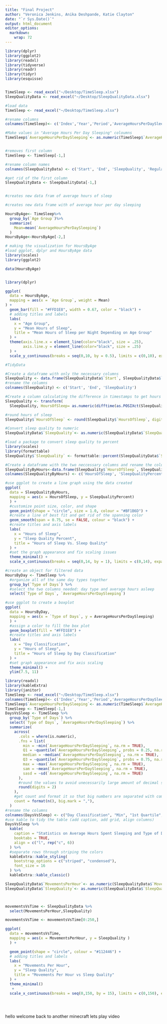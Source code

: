 ```yaml
---
title: "Final Project"
author: "Veronica Jenkins, Anika Deshpande, Katie Clayton"
date: "`r Sys.Date()`"
output: html_document  
editor_options: 
  markdown: 
    wrap: 72
---
```


```r

library(dplyr)
library(ggplot2)   
library(readxl)
library(tidyverse)
library(readr)
library(tidyr)
library(esquisse)


TimeSleep <- read_excel("~/Desktop/TimeSleep.xlsx")
SleepQualityData <- read_excel("~/Desktop/SleepQualityData.xlsx")

```

```r
#load data 
TimeSleep <- read_excel("~/Desktop/TimeSleep.xlsx")

#rename columns 
colnames(TimeSleep)<- c('Index','Year','Period','AverageHoursPerDaySleeping','Standard Error','Type of Days','Age Group','Activity','Sex')

#Make values in "Average Hours Per Day Sleeping" coloumns 
TimeSleep$`AverageHoursPerDaySleeping`<- as.numeric(TimeSleep$`AverageHoursPerDaySleeping`)


#removes first column 
TimeSleep <- TimeSleep[-1,]
```

```r
#rename column names
colnames(SleepQualityData) <- c('Start', 'End', 'SleepQuality', 'Regularity', 'Mood', 'HeartRate(BPM)', 'Steps', 'AlarmMode', 'AirPressure(Pa)', 'City', 'MovementsPerHour', 'TimeInBed(Seconds)', 'TimeAsleep(Seconds)', 'TimeBeforeSleep(Seconds)', 'WindowStart', 'WindowStop', 'DidSnore', 'SnoreTime', 'WeatherTemperature(Celcius)', 'WeatherTypes', 'Notes')

#get rid of the first column
SleepQualityData <- SleepQualityData[-1,]


#creates new data fram of average hours of sleep
```

```r

#creates new data frame with of average hour per day sleeping

HoursByAge<- TimeSleep%>%
  group_by(`Age Group`)%>%
  summarize(
    Mean=mean(`AverageHoursPerDaySleeping`)
  )
HoursByAge<-HoursByAge[-2,]

```

```r
# making the visualization for HoursByAge
#load ggplot, dplyr and HoursByAge data
library(scales)
library(ggplot2)

data(HoursByAge)


library(dplyr)

ggplot(
  data = HoursByAge,
  mapping = aes(x = `Age Group`, weight = Mean)
) +
  geom_bar(fill = "#FFD1E8", width = 0.67, color = "black") +
  # adding titles and labels
  labs(
    x = "Age Group",
    y = "Mean Hours of Sleep",
    title = "Mean Hours of Sleep per Night Depending on Age Group"
  ) +
  theme(axis.line.x = element_line(color="black", size = .25),
        axis.line.y = element_line(color="black", size = .25)
  ) +
  scale_y_continuous(breaks = seq(0,10, by = 0.5), limits = c(0,10), expand = c(0, 0))
```

```r
#TidyData

#Create a dataframe with only the necessary columns
SleepQuality <- data.frame(SleepQualityData$`Start`, SleepQualityData$`End`, SleepQualityData$`SleepQuality`)
#rename the columns
colnames(SleepQuality) <- c('Start', 'End', 'SleepQuality')

#Create a column calculating the difference in timestamps to get hours of sleep
SleepQuality <- transform(
  SleepQuality, HoursOfSleep= as.numeric(difftime(as.POSIXct(SleepQualityData$`End`), as.POSIXct(SleepQualityData$`Start`)), units = "hours"))

#round hours of sleep
SleepQuality$`HoursOfSleep` <- round(SleepQuality$`HoursOfSleep`, digits = 2)

#Convert sleep quality to numeric
SleepQualityData$`SleepQuality`<- as.numeric(SleepQualityData$`SleepQuality`)

#load a package to convert sleep quality to percent
library(scales)
library(formattable)
SleepQuality$`SleepQuality` <- formattable::percent(SleepQualityData$`SleepQuality`)

#Create a dataframe with the two neccessary columns and rename the columns
SleepQualityByHours<-data.frame(SleepQuality$`HoursOfSleep`, SleepQuality$`SleepQuality`)
colnames(SleepQualityByHours) <- c('HoursOfSleep', 'SleepQualityPercent')

```

```r
#use ggplot to create a line graph using the data created 
ggplot(
  data = SleepQualityByHours,
  mapping = aes(x = HoursOfSleep, y = SleepQualityPercent)
  ) +
  #customize point size, color, and shape
  geom_point(shape = "circle", size = 1.0, colour = "#BF1B6D") +
  #create a line of best fit and get rid of the spanning color
  geom_smooth(span = 0.75, se = FALSE, colour = "black") +
  #create titles and axis labels
  labs(
    x = "Hours of Sleep",
    y = "Sleep Quality Percent",
    title = "Hours of Sleep Vs. Sleep Quality"
  ) +
  #set the graph appearance and fix scaling issues
  theme_minimal() +
  scale_x_continuous(breaks = seq(0,14, by = 1), limits = c(0,14), expand = c(0, 0))
```

```r
#create an object for filtered data
HoursByDay <- TimeSleep %>%
  #organize all of the same day types together
  group_by(`Type of Days`) %>%
  #select the two columns needed: day type and average hours asleep 
  select(`Type of Days`, `AverageHoursPerDaySleeping`)

```

```r
#use ggplot to create a boxplot
ggplot(
  data = HoursByDay,
  mapping = aes(x = `Type of Days`, y = AverageHoursPerDaySleeping)
  ) +
  #assign a color to fill the box plot
  geom_boxplot(fill = "#FFD1E8") +
  #create titles and axis labels
  labs(
    x = "Day Classification",
    y = "Hours of Sleep",
    title = "Hours of Sleep by Day Classification"
  ) +
  #set graph appearance and fix axis scaling
  theme_minimal() +
  ylim(7.5, 11)
```

```r
library(readxl)
library(kableExtra)
library(janitor)
TimeSleep <- read_excel("~/Desktop/TimeSleep.xlsx")
colnames(TimeSleep)<- c('Index','Year','Period','AverageHoursPerDaySleeping','Standard Error','Type of Days','Age Group','Activity','Sex')
TimeSleep$`AverageHoursPerDaySleeping`<- as.numeric(TimeSleep$`AverageHoursPerDaySleeping`)
TimeSleep <- TimeSleep[-1,]
DaysVsSleep <- TimeSleep %>%
  group_by(`Type of Days`) %>%
  select(`Type of Days`, `AverageHoursPerDaySleeping`) %>%
  summarize(
    across(
      .cols = where(is.numeric),
      .fns = list(
        min = ~min(`AverageHoursPerDaySleeping`, na.rm = TRUE),
        Q1 = ~quantile(`AverageHoursPerDaySleeping`, probs = 0.25, na.rm = TRUE),
        median = ~median(`AverageHoursPerDaySleeping`, na.rm = TRUE),
        Q3 = ~quantile(`AverageHoursPerDaySleeping`, probs = 0.75, na.rm = TRUE),
        max = ~max(`AverageHoursPerDaySleeping`, na.rm = TRUE),
        sam = ~mean(`AverageHoursPerDaySleeping`, na.rm = TRUE),
        sasd = ~sd(`AverageHoursPerDaySleeping`, na.rm = TRUE)
      ),
      #round the values to avoid unecessarily large amount of decimal spaces
      round(digits = 2)
    ),
    #get count and format it so that big numbers are separated with commas
    count = format(n(), big.mark = ","),
  )
#rename the columns 
colnames(DaysVsSleep) <- c("Day Classification", "Min", "1st Quartile", "Median", "3rd Quartile", "Max", "Arithmetic Mean", "Arithmetic Standard Deviation", "Count")
#use kable to tidy the table (add caption, add grid, align columns) 
DaysVsSleep %>%
  kable(
    caption = "Statistics on Average Hours Spent Sleeping and Type of Day",
    booktabs = TRUE,
    align = c("l", rep("c", 6))
  ) %>%
  #separate rows through striping the colors
  kableExtra::kable_styling(
    bootstrap_options = c("striped", "condensed"),
    font_size = 16
  ) %>%
  kableExtra::kable_classic()
```

```r

SleepQualityData$`MovementsPerHour`<- as.numeric(SleepQualityData$`MovementsPerHour`)
SleepQualityData$`SleepQuality`<- as.numeric(SleepQualityData$`SleepQuality`)



movementsVsTime <- SleepQualityData %>%
  select(MovementsPerHour,SleepQuality)

movementsVsTime <- movementsVsTime[0:250,]

ggplot(
  data = movementsVsTime,
  mapping = aes(x = MovementsPerHour, y = SleepQuality )
  ) +

  geom_point(shape = "circle", colour = "#112446") +
  # adding titles and labels
  labs(
    x = "Movements Per Hour",
    y = "Sleep Quality",
    title = "Movements Per Hour vs Sleep Quality"
  ) +
  theme_minimal() 
   +
  scale_x_continuous(breaks = seq(0,150, by = 15), limits = c(0,150), expand = c(0, 0))

  
  

```

hello welcome back to another minecraft lets play video

